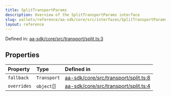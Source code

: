 ```yaml
---
title: SplitTransportParams
description: Overview of the SplitTransportParams interface
slug: wallets/reference/aa-sdk/core/src/interfaces/SplitTransportParams
layout: reference
---
```


Defined in: [aa-sdk/core/src/transport/split.ts:3](https://github.com/alchemyplatform/aa-sdk/blob/49e74eee8606f480b200b4612d00d950da8a8742/aa-sdk/core/src/transport/split.ts#L3)

## Properties

| Property                         | Type        | Defined in                                                                                                                                                            |
| :------------------------------- | :---------- | :-------------------------------------------------------------------------------------------------------------------------------------------------------------------- |
| <a id="fallback" /> `fallback`   | `Transport` | [aa-sdk/core/src/transport/split.ts:8](https://github.com/alchemyplatform/aa-sdk/blob/49e74eee8606f480b200b4612d00d950da8a8742/aa-sdk/core/src/transport/split.ts#L8) |
| <a id="overrides" /> `overrides` | `object`\[] | [aa-sdk/core/src/transport/split.ts:4](https://github.com/alchemyplatform/aa-sdk/blob/49e74eee8606f480b200b4612d00d950da8a8742/aa-sdk/core/src/transport/split.ts#L4) |

